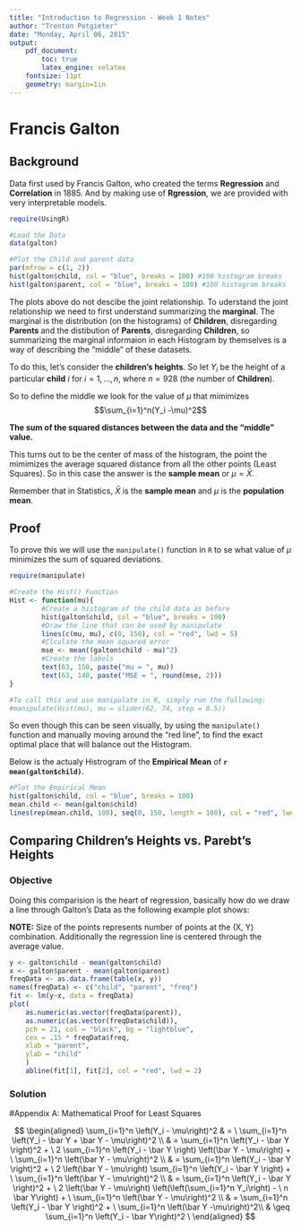 ```yaml
---
title: "Introduction to Regression - Week 1 Notes"
author: "Trenton Potgieter"
date: "Monday, April 06, 2015"
output: 
    pdf_document:
        toc: true
        latex_engine: xelatex
    fontsize: 11pt
    geometry: margin=1in
---
```


\newpage

# Francis Galton

## Background 

Data first used by Francis Galton, who created the terms __Regression__ and __Correlation__ in 1885. And by making use of __Rgression__, we are provided with very interpretable models.

```r
require(UsingR)

#Load the Data
data(galton)

#Plot the Child and parent data
par(mfrow = c(1, 2))
hist(galton$child, col = "blue", breaks = 100) #100 histogram breaks
hist(galton$parent, col = "blue", breaks = 100) #100 histogram breaks

```

The plots above do not descibe the joint relationship. To uderstand the joint relationship we need to first understand summarizing the __marginal__. The marginal is the distribution (on the histograms) of __Children__, disregarding __Parents__ and the distibution of __Parents__, disregarding __Children__, so summarizing the marginal informaion in each Histogram by themselves is a way of describing the "middle" of these datasets.

To do this, let's consider the __children's heights__. So let $Y_i$ be the height of a particular __child__ $i$ for $i=1,\ldots,n$, where $n=928$ (the number of __Children__).

So to define the middle we look for the value of $\mu$ that mimimizes $$\sum_{i=1}^n(Y_i -\mu)^2$$

__The sum of the squared distances between the data and the "middle" value.__

This turns out to be the center of mass of the histogram, the point the mimimizes the average squared distance from all the other points (Least Squares). So in this case the answer is the __sample mean__ or $\mu=\bar{X}$.

Remember that in Statistics, $\bar{X}$ is the __sample mean__ and $\mu$ is the __population mean__.

## Proof 

To prove this we will use the `manipulate()` function in `R` to se what value of $\mu$ minimizes the sum of squared deviations.

```r
require(manipulate)

#Create the Hist() Function
Hist <- function(mu){        
        #Create a histogram of the child data as before
        hist(galton$child, col = "blue", breaks = 100)
        #Draw the line that can be used by manipulate
        lines(c(mu, mu), c(0, 150), col = "red", lwd = 5)
        #Clculate the mean squared error
        mse <- mean((galton$child - mu)^2)
        #Create the labels
        text(63, 150, paste("mu = ", mu))
        text(63, 140, paste("MSE = ", round(mse, 2)))
}

#To call this and use manipulate in R, simply run the following:
#manipulate(Hist(mu), mu = slider(62, 74, step = 0.5))

```

So even though this can be seen visually, by using the `manipulate()` function and manually moving around the "red line", to find the exact optimal place that will balance out the Histogram.

Below is the actualy Histrogram of the __Empirical Mean__ of __`r mean(galton$child)`__.

```r
#Plot the Empirical Mean
hist(galton$child, col = "blue", breaks = 100)
mean.child <- mean(galton$child)
lines(rep(mean.child, 100), seq(0, 150, length = 100), col = "red", lwd = 5)

```

## Comparing Children's Heights vs. Parebt's Heights

### Objective 

Doing this comparision is the heart of regression, basically how do we draw a line through Galton's Data as the following example plot shows:

__NOTE:__ Size of the points represents number of points at the (X, Y) combination. Additionally the regression line is centered through the average value.

```r
y <- galton$child - mean(galton$child)
x <- galton$parent - mean(galton$parent)
freqData <- as.data.frame(table(x, y))
names(freqData) <- c("child", "parent", "freq")
fit <- lm(y~x, data = freqData)
plot(
    as.numeric(as.vector(freqData$parent)),
    as.numeric(as.vector(freqData$child)),
    pch = 21, col = "black", bg = "lightblue",
    cex = .15 * freqData$freq,
    xlab = "parent",
    ylab = "child"
    )
    abline(fit[1], fit[2], col = "red", lwd = 2)

```

### Solution

\newpage

#Appendix A: Mathematical Proof for Least Squares

$$
 \begin{aligned}
 \sum_{i=1}^n \left(Y_i - \mu\right)^2 & = \
 \sum_{i=1}^n \left(Y_i - \bar Y + \bar Y - \mu\right)^2 \\
 & = \sum_{i=1}^n \left(Y_i - \bar Y \right)^2 + \
 2 \sum_{i=1}^n \left(Y_i - \bar Y \right) \left(\bar Y - \mu\right) + \
 \sum_{i=1}^n \left(\bar Y - \mu\right)^2 \\
 & = \sum_{i=1}^n \left(Y_i - \bar Y \right)^2 + \
 2 \left(\bar Y - \mu\right) \sum_{i=1}^n \left(Y_i - \bar Y \right) + \
 \sum_{i=1}^n \left(\bar Y - \mu\right)^2 \\
 & = \sum_{i=1}^n \left(Y_i - \bar Y \right)^2 + \
 2 \left(\bar Y - \mu\right) \left(\left(\sum_{i=1}^n Y_i\right) - \
 n \bar Y\right) + \
 \sum_{i=1}^n \left(\bar Y - \mu\right)^2 \\
 & = \sum_{i=1}^n \left(Y_i - \bar Y \right)^2 + \
 \sum_{i=1}^n \left(\bar Y -\mu\right)^2\\
 & \geq \sum_{i=1}^n \left(Y_i - \bar Y\right)^2 \
 \end{aligned}
$$